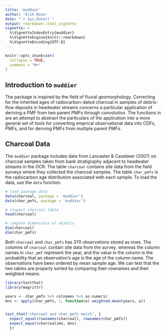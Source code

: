 ```yaml
---
title: 'muddier'
author: 'Erik Rose'
date: "`r Sys.Date()`"
output: rmarkdown::html_vignette
vignette: >
  %\VignetteIndexEntry{muddier}
  %\VignetteEngine{knitr::rmarkdown}
  %\VignetteEncoding{UTF-8}
---
```



```r
knitr::opts_chunk$set(
  collapse = TRUE,
  comment = "#>"
)
```

## Introduction to `muddier`

The package \code{muddier} is inspired by the field of fluvial geomorphology.  Correcting for the inhertied ages of radiocarbon-dated charcoal in samples of debris-flow deposits in headwater streams concerns a particular application of deriving a PMF from two parent PMFs through convolution.  The functions in \code{muddier} are an attempt to abstract the particulars of the application into a more general set of tools for converting emprical observational data into CDFs, PMFs, and for deriving PMFs from multiple parent PMFs.


## Charcoal Data

The `muddier` package includes data from Lancaster & Casebeer (2007) on charcoal samples taken from bank stratigraphy adjacent to headwater streams in the OCR.  The table `charcoal` contains site data from the field surveys where they collected the charcoal samples.  The table `char_pmfs` is the radiocarbon age distribution associated with each sample.  To load the data, use the `data` function.

```r
# load package data
data(charcoal, package = 'muddier')
data(char_pmfs, package = 'muddier')

# inspect charcoal table
head(charcoal)

# compare dimensions of objects
dim(charcoal)
dim(char_pmfs)
```

Both `charcoal` and `char_pmfs` has 370 observations stored as rows.  The columns of `charcoal` contain site data from the survey, whereas the column names in `char_pmf` represent the year, and the value in the column is the probability that an observation's age is the age of the column name.  The observations have been ordered by mean sample age.  We can test that the two tables are properly sorted by comparing their rownames and their weighted means.

```r
library(testthat)
library(magrittr)

years <- char_pmfs %>% colnames %>% as.numeric
mns <- apply(char_pmfs, 1, function(a) weighted.mean(years, a))


test_that('charcoal and char_pmfs match', {
  expect_equal(rownames(charcoal), rownames(char_pmfs))
  expect_equal(charcoal$mn, mns)
  })
```



























